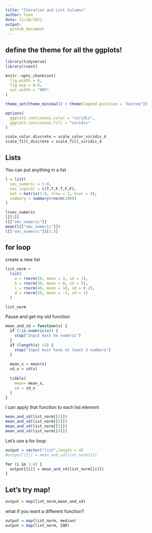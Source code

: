 ```yaml
---
title: "Iteration and List Columns"
author: Yuen
date: 11/18/2021
output: 
  github_document
---
```


## define the theme for all the ggplots!

```r
library(tidyverse)
library(rvest)

knitr::opts_chunk$set(
  fig.width = 6,
  fig.asp = 0.6,
  out.width = "90%"
)

theme_set(theme_minimal() + theme(legend.position = "bottom"))

options(
  ggplot2.continuous.color = "viridis",
  ggplot2.continuous.fill = "viridis"
)

scale_color.discrete = scale_color_viridis_d
scale_fill_discrete = scale_fill_viridis_d
```

## Lists 

You can put anything in a list

```r
l = list(
  vec_numeric = 5:8,
  vec_logical = c(T,T,F,T,F,F),
  mat = matrix(1:8, nrow = 2, ncol = 4),
  summary = summary(rnorm(100))
)

```

```r
l$vec_numeric
l[[1]]
l[["vec_numeric"]]
mean(l[["vec_numeric"]])
l[["vec_numeric"]][1:3]

```

## for loop

create a new list

```r
list_norm = 
  list(
    a = rnorm(20, mean = 3, sd = 1),
    b = rnorm(30, mean = 0, sd = 5),
    c = rnorm(40, mean = 10, sd = 0.2),
    d = rnorm(20, mean = -3, sd = 1)
  )

```

```r
list_norm
```

Pause and get my old function

```r
mean_and_sd = function(x) {
  if (!is.numeric(x)) {
    stop("Input must be numeric")
  }
  if (length(x) <3) {
    stop("Input must have at least 3 numbers")
  }
  
  mean_x = mean(x)
  sd_x = sd(x)
  
  tibble(
    mean= mean_x,
    sd = sd_x
  )
}

```

I can apply that function to each list element

```r
mean_and_sd(list_norm[[1]])
mean_and_sd(list_norm[[2]])
mean_and_sd(list_norm[[3]])
mean_and_sd(list_norm[[4]])
```

Let's use a for loop:

```r
output = vector("list",length = 4)
#output[[1]] = mean_and_sd(list_norm[1])

for (i in 1:4) {
  output[[i]] = mean_and_sd(list_norm[[i]])
}
```

## Let's try map!

```r
output = map(list_norm,mean_and_sd)
```

what if you want a different function?

```r
output = map(list_norm, median)
output = map(list_norm, IQR)
```






